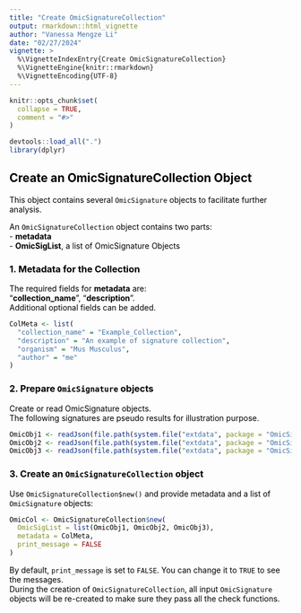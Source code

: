 ```yaml
---
title: "Create OmicSignatureCollection"
output: rmarkdown::html_vignette
author: "Vanessa Mengze Li"
date: "02/27/2024"
vignette: >
  %\VignetteIndexEntry{Create OmicSignatureCollection}
  %\VignetteEngine{knitr::rmarkdown}
  %\VignetteEncoding{UTF-8}
---
```


```r
knitr::opts_chunk$set(
  collapse = TRUE,
  comment = "#>"
)
```

```r
devtools::load_all(".")
library(dplyr)
```
<font color = "#000000">

## Create an OmicSignatureCollection Object
This object contains several `OmicSignature` objects to facilitate further analysis. \

An `OmicSignatureCollection` object contains two parts: \
- **metadata** \
- **OmicSigList**, a list of OmicSignature Objects \

### 1. Metadata for the Collection

The required fields for **metadata** are: \
"**collection_name**", "**description**". \
Additional optional fields can be added. \
```r
ColMeta <- list(
  "collection_name" = "Example_Collection",
  "description" = "An example of signature collection",
  "organism" = "Mus Musculus",
  "author" = "me"
)
```

### 2. Prepare `OmicSignature` objects 
Create or read OmicSignature objects. \
The following signatures are pseudo results for illustration purpose. \
```r
OmicObj1 <- readJson(file.path(system.file("extdata", package = "OmicSignature"), "OmS_example_1.json"))
OmicObj2 <- readJson(file.path(system.file("extdata", package = "OmicSignature"), "OmS_example_2.json"))
OmicObj3 <- readJson(file.path(system.file("extdata", package = "OmicSignature"), "OmS_example_3.json"))
```

### 3. Create an `OmicSignatureCollection` object 

Use `OmicSignatureCollection$new()` and provide metadata and a list of `OmicSignature` objects: 
```r
OmicCol <- OmicSignatureCollection$new(
  OmicSigList = list(OmicObj1, OmicObj2, OmicObj3),
  metadata = ColMeta,
  print_message = FALSE
)
```

By default, `print_message` is set to `FALSE`. You can change it to `TRUE` to see the messages. \
During the creation of `OmicSignatureCollection`, all input `OmicSignature` objects will be re-created to make sure they pass all the check functions. \

</font>
--
